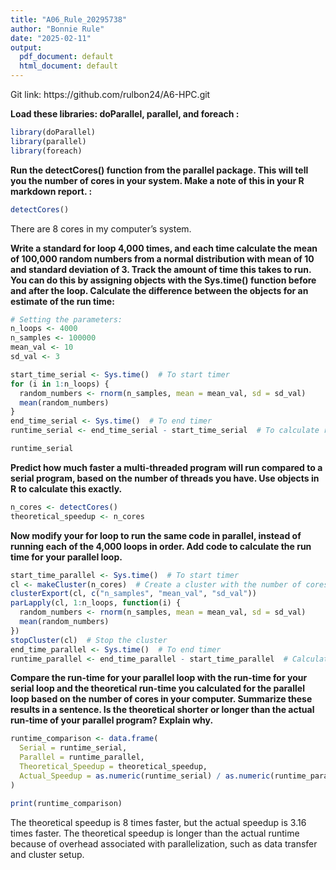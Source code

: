 ```yaml
---
title: "A06_Rule_20295738"
author: "Bonnie Rule"
date: "2025-02-11"
output:
  pdf_document: default
  html_document: default
---
```


Git link: https://github.com/rulbon24/A6-HPC.git

**Load these libraries: doParallel, parallel, and foreach :**

```r
library(doParallel)
library(parallel)
library(foreach)
```

**Run the detectCores() function from the parallel package. This will tell you the number of cores in your system. Make a note of this in your R markdown report. :**

```r
detectCores()
```

There are 8 cores in my computer's system.

**Write a standard for loop 4,000 times, and each time calculate the mean of 100,000 random numbers from a normal distribution with mean of 10 and standard deviation of 3. Track the amount of time this takes to run. You can do this by assigning objects with the Sys.time() function before and after the loop. Calculate the difference between the objects for an estimate of the run time:**

```r
# Setting the parameters:
n_loops <- 4000
n_samples <- 100000
mean_val <- 10
sd_val <- 3

start_time_serial <- Sys.time()  # To start timer
for (i in 1:n_loops) {
  random_numbers <- rnorm(n_samples, mean = mean_val, sd = sd_val)
  mean(random_numbers)
}
end_time_serial <- Sys.time()  # To end timer
runtime_serial <- end_time_serial - start_time_serial  # To calculate runtime

runtime_serial
```

**Predict how much faster a multi-threaded program will run compared to a serial program, based on the number of threads you have. Use objects in R to calculate this exactly.**

```r
n_cores <- detectCores()
theoretical_speedup <- n_cores
```

**Now modify your for loop to run the same code in parallel, instead of running each of the 4,000 loops in order. Add code to calculate the run time for your parallel loop.**

```r
start_time_parallel <- Sys.time()  # To start timer
cl <- makeCluster(n_cores)  # Create a cluster with the number of cores
clusterExport(cl, c("n_samples", "mean_val", "sd_val"))
parLapply(cl, 1:n_loops, function(i) {
  random_numbers <- rnorm(n_samples, mean = mean_val, sd = sd_val)
  mean(random_numbers)
})
stopCluster(cl)  # Stop the cluster
end_time_parallel <- Sys.time()  # To end timer
runtime_parallel <- end_time_parallel - start_time_parallel  # Calculate runtime
```

**Compare the run-time for your parallel loop with the run-time for your serial loop and the theoretical run-time you calculated for the parallel loop based on the number of cores in your computer. Summarize these results in a sentence. Is the theoretical shorter or longer than the actual run-time of your parallel program? Explain why.**

```r
runtime_comparison <- data.frame(
  Serial = runtime_serial,
  Parallel = runtime_parallel,
  Theoretical_Speedup = theoretical_speedup,
  Actual_Speedup = as.numeric(runtime_serial) / as.numeric(runtime_parallel)
)

print(runtime_comparison)
```

The theoretical speedup is 8 times faster, but the actual speedup is 3.16 times faster. The theoretical speedup is longer than the actual runtime because of overhead associated with parallelization, such as data transfer and cluster setup.
